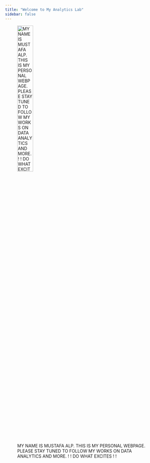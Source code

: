 ```yaml
---
title: "Welcome to My Analytics Lab"
sidebar: false 
---
```


![MY NAME IS MUSTAFA ALP. THIS IS MY PERSONAL WEBPAGE. PLEASE STAY TUNED TO FOLLOW MY WORKS ON DATA ANALYTICS AND MORE. ! ! DO WHAT EXCITES ! !](docs/tatli_bebek.jpg){width=35%}